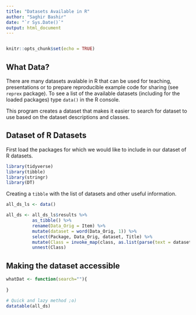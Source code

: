 ```yaml
---
title: "Datasets Available in R"
author: "Saghir Bashir"
date: "`r Sys.Date()`"
output: html_document
---
```

```r

```

```r
knitr::opts_chunk$set(echo = TRUE)
```

## What Data?

There are many datasets avalable in R that can be used for teaching, presentations or to prepare reproducible example code for sharing (see `reprex` package). To see a list of the available datasets (including for the loaded packages) type `data()` in the R console. 

This program creates a dataset that makes it easier to search for dataset to use based on the dataset descriptions and classes.

## Dataset of R Datasets

First load the packages for which we would like to include in our dataset of R datasets. 
```r
library(tidyverse)
library(tibble)
library(stringr)
library(DT)
```

Creating a `tibble` with the list of datasets and other useful information.
```r
all_ds_ls <- data()

all_ds <- all_ds_ls$results %>%
          as_tibble() %>%
          rename(Data_Orig = Item) %>%
          mutate(dataset = word(Data_Orig, 1)) %>%
          select(Package, Data_Orig, dataset, Title) %>%
          mutate(Class = invoke_map(class, as.list(parse(text = dataset)))) %>%
          unnest(Class)
```

## Making the dataset accessible

```r

whatDat <- function(search=""){
  
}

# Quick and lazy method ;o)
datatable(all_ds)
```

